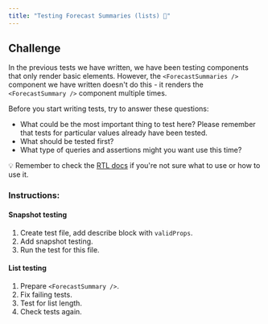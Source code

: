 ```yaml
---
title: "Testing Forecast Summaries (lists) 🔬"
---
```


## Challenge

In the previous tests we have written, we have been testing components that only render basic elements. However, the `<ForecastSummaries />` component we have written doesn't do this - it renders the `<ForecastSummary />` component multiple times.

Before you start writing tests, try to answer these questions:

- What could be the most important thing to test here? Please remember that tests for particular values already have been tested.
- What should be tested first?
- What type of queries and assertions might you want use this time?

💡 Remember to check the [RTL docs](https://testing-library.com/docs/react-testing-library/intro) if you're not sure what to use or how to use it.

### Instructions:

#### Snapshot testing

1. Create test file, add describe block with `validProps`.
2. Add snapshot testing.
3. Run the test for this file.

#### List testing

1. Prepare `<ForecastSummary />`.
2. Fix failing tests.
3. Test for list length.
4. Check tests again.